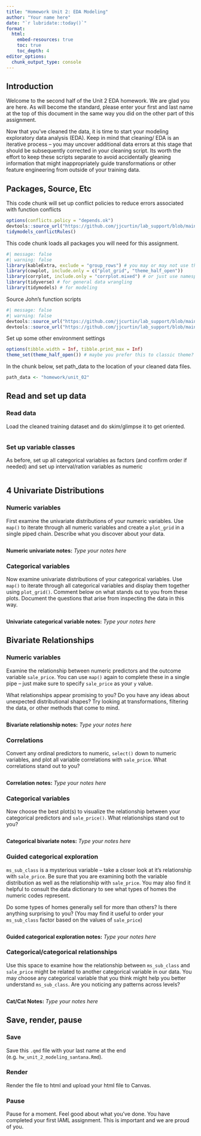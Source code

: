 ```yaml
---
title: "Homework Unit 2: EDA Modeling"
author: "Your name here"
date: "`r lubridate::today()`"
format: 
  html: 
    embed-resources: true
    toc: true 
    toc_depth: 4
editor_options: 
  chunk_output_type: console
---
```


## Introduction

Welcome to the second half of the Unit 2 EDA homework. We are glad you are here. As will become the standard, please enter your first and last name at the top of this document in the same way you did on the other part of this assignment.

Now that you've cleaned the data, it is time to start your modeling exploratory data analysis (EDA). Keep in mind that cleaning/ EDA is an iterative process -- you may uncover additional data errors at this stage that should be subsequently corrected in your cleaning script. Its worth the effort to keep these scripts separate to avoid accidentally gleaning information that might inappropriately guide transformations or other feature engineering from outside of your training data.

## Packages, Source, Etc

This code chunk will set up conflict policies to reduce errors associated with function conflicts
```r
options(conflicts.policy = "depends.ok")
devtools::source_url("https://github.com/jjcurtin/lab_support/blob/main/fun_ml.R?raw=true")
tidymodels_conflictRules()
```

This code chunk loads all packages you will need for this assignment.  
```r
#| message: false
#| warning: false
library(kableExtra, exclude = "group_rows") # you may or may not use this one!
library(cowplot, include.only = c("plot_grid", "theme_half_open"))
library(corrplot, include.only = "corrplot.mixed") # or just use namespace 
library(tidyverse) # for general data wrangling
library(tidymodels) # for modeling
```

Source John's function scripts
```r
#| message: false
#| warning: false
devtools::source_url("https://github.com/jjcurtin/lab_support/blob/main/fun_eda.R?raw=true")
devtools::source_url("https://github.com/jjcurtin/lab_support/blob/main/fun_plots.R?raw=true")
``` 

Set up some other environment settings 
```r
options(tibble.width = Inf, tibble.print_max = Inf)
theme_set(theme_half_open()) # maybe you prefer this to classic theme?
```

In the chunk below, set path_data to the location of your cleaned data files.  
```r
path_data <- "homework/unit_02"
```

## Read and set up data

### Read data

Load the cleaned training dataset and do skim/glimpse it to get oriented.
```r

```

### Set up variable classes 

As before, set up all categorical variables as factors (and confirm order if needed) and set up interval/ration variables as numeric
```r

```

## 4 Univariate Distributions

### Numeric variables

First examine the univariate distributions of your numeric variables. Use `map()` to iterate through all numeric variables and create a `plot_grid` in a single piped chain. Describe what you discover about your data.

```r

```

**Numeric univariate notes:**
*Type your notes here* 


### Categorical variables

Now examine univariate distributions of your categorical variables. Use `map()` to iterate through all categorical variables and display them together using `plot_grid()`. Comment below on what stands out to you from these plots. Document the questions that arise from inspecting the data in this way.

```r

```

**Univariate categorical variable notes:** 
*Type your notes here* 

## Bivariate Relationships

### Numeric variables

Examine the relationship between numeric predictors and the outcome variable `sale_price`. You can use `map()` again to complete these in a single pipe -- just make sure to specify `sale_price` as your `y` value. 

What relationships appear promising to you? Do you have any ideas about unexpected distributional shapes? Try looking at transformations, filtering the data, or other methods that come to mind.
```r

```

**Bivariate relationship notes:** 
*Type your notes here* 


### Correlations

Convert any ordinal predictors to numeric, `select()` down to numeric variables, and plot all variable correlations with `sale_price`. What correlations stand out to you?
```r

```
**Correlation notes:**
*Type your notes here* 

### Categorical variables

Now choose the best plot(s) to visualize the relationship between your categorical predictors and `sale_price()`. What relationships stand out to you? 
```r

```

**Categorical bivariate notes:** 
*Type your notes here* 

### Guided categorical exploration

`ms_sub_class` is a mysterious variable -- take a closer look at it's relationship with `sale_price`. Be sure that you are examining both the variable distribution as well as the relationship with `sale_price`. You may also find it helpful to consult the data dictionary to see what types of homes the numeric codes represent. 

Do some types of homes generally sell for more than others? Is there anything surprising to you? (You may find it useful to order your `ms_sub_class` factor based on the values of `sale_price`)
```r

```
**Guided categorical exploration notes:** 
*Type your notes here* 


### Categorical/categorical relationships

Use this space to examine how the relationship between `ms_sub_class` and `sale_price` might be related to another categorical variable in our data. You may choose any categorical variable that you think might help you better understand `ms_sub_class`. Are you noticing any patterns across levels?
```r

```
**Cat/Cat Notes:** 
*Type your notes here* 

## Save, render, pause
### Save
Save this `.qmd` file with your last name at the end (e.g. `hw_unit_2_modeling_santana.Rmd`).

### Render 
Render the file to html and upload your html file to Canvas. 

### Pause
Pause for a moment. Feel good about what you've done. You have completed your first IAML assignment. This is important and we are proud of you.